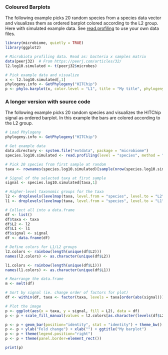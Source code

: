 ### Coloured Barplots

The following example picks 20 random species from a species data vector and visualizes them as ordered barplot colored according to the L2 group. Here with simulated example data. See [read.profiling](reading) to use your own data files.

```r
library(microbiome, quietly = TRUE)
library(ggplot2)

# Microbiota profiling data. Read as: bacteria x samples matrix
data(peerj32)  # From https://peerj.com/articles/32/
l2.log10.simulated <- t(peerj32$microbes)

# Pick example data and visualize
x <- l2.log10.simulated[,1]
phylogeny.info <- GetPhylogeny("HITChip")
p <- phylo.barplot(x, color.level = "L1", title = "My title", phylogeny.info = phylogeny.info)
```


### A longer version with source code

The following example picks 20 random species and visualizes the HITChip signal as ordered barplot. In this example the bars are colored according to the L2 group. 

```r
# Load Phylogeny
phylogeny.info <- GetPhylogeny("HITChip")

# Get example data 
data.directory <- system.file("extdata", package = "microbiome")
species.log10.simulated <- read.profiling(level = "species", method = "frpa", data.dir = data.directory, log10 = TRUE)  

# Pick 20 species from first sample at random
taxa <- rownames(species.log10.simulated)[sample(nrow(species.log10.simulated), 20)]

# Signal of the selected taxa at first sample
signal <- species.log10.simulated[taxa,1]

# Higher-level taxonomic groups for the taxa
l2 <- droplevels(levelmap(taxa, level.from = "species", level.to = "L2", phylogeny.info = phylogeny.info))
l1 <- droplevels(levelmap(taxa, level.from = "species", level.to = "L1", phylogeny.info = phylogeny.info))

# Collect all into a data.frame
df <- list()
df$taxa <- taxa
df$L2 <- l2
df$L1 <- l1
df$signal <- signal
df <- data.frame(df)

# Define colors for L1/L2 groups
l2.colors <- rainbow(length(unique(df$L2)))
names(l2.colors) <- as.character(unique(df$L2))

l1.colors <- rainbow(length(unique(df$L1)))
names(l1.colors) <- as.character(unique(df$L1))

# Rearrange the data.frame
m <- melt(df)

# Sort by signal (ie. change order of factors for plot)
df <- within(df, taxa <- factor(taxa, levels = taxa[order(abs(signal))]))

# Plot the image
p <- ggplot(aes(x = taxa, y = signal, fill = L2), data = df) 
p <- p + scale_fill_manual(values = l2.colors[as.character(levels(df$L2))])

p <- p + geom_bar(position="identity", stat = "identity") + theme_bw() + coord_flip()
p <- p + ylab("Fold change") + xlab("") + ggtitle("My barplot")
p <- p + theme(legend.position="right")
p <- p + theme(panel.border=element_rect())

print(p)
```
